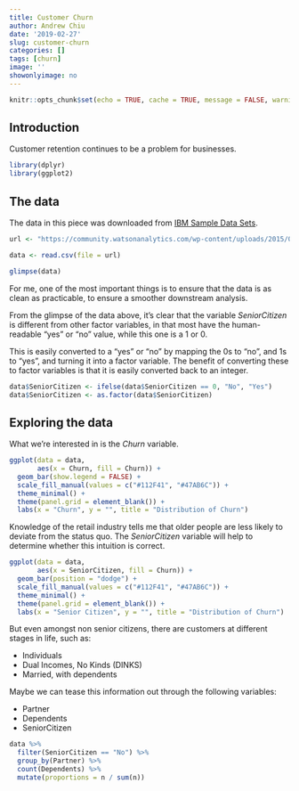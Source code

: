```yaml
---
title: Customer Churn
author: Andrew Chiu
date: '2019-02-27'
slug: customer-churn
categories: []
tags: [churn]
image: ''
showonlyimage: no
---
```


```r
knitr::opts_chunk$set(echo = TRUE, cache = TRUE, message = FALSE, warning = FALSE)
```

## Introduction

Customer retention continues to be a problem for businesses.

```r
library(dplyr)
library(ggplot2)
```


## The data

The data in this piece was downloaded from [IBM Sample Data Sets](https://www.ibm.com/communities/analytics/watson-analytics-blog/guide-to-sample-datasets/).

```r
url <- "https://community.watsonanalytics.com/wp-content/uploads/2015/03/WA_Fn-UseC_-Telco-Customer-Churn.csv?cm_mc_uid=10924880594715512438678&cm_mc_sid_50200000=61751631551243867866&cm_mc_sid_52640000=17392971551243867874"

data <- read.csv(file = url)

glimpse(data)
```

For me, one of the most important things is to ensure that the data is as clean
as practicable, to ensure a smoother downstream analysis.

From the glimpse of the data above, it's clear that the variable *SeniorCitizen*
is different from other factor variables, in that most have the human-readable
"yes" or "no" value, while this one is a 1 or 0.

This is easily converted to a "yes" or "no" by mapping the 0s to "no", 
and 1s to "yes", and turning it into a factor variable. The benefit of 
converting these to factor variables is that it is easily converted back to an
integer.

```r
data$SeniorCitizen <- ifelse(data$SeniorCitizen == 0, "No", "Yes")
data$SeniorCitizen <- as.factor(data$SeniorCitizen)
```

## Exploring the data

What we're interested in is the *Churn* variable.

```r
ggplot(data = data,
       aes(x = Churn, fill = Churn)) +
  geom_bar(show.legend = FALSE) +
  scale_fill_manual(values = c("#112F41", "#47AB6C")) +
  theme_minimal() +
  theme(panel.grid = element_blank()) +
  labs(x = "Churn", y = "", title = "Distribution of Churn")

```

Knowledge of the retail industry tells me that older people are less likely to
deviate from the status quo. The *SeniorCitizen* variable will help to determine
whether this intuition is correct.

```r
ggplot(data = data,
       aes(x = SeniorCitizen, fill = Churn)) +
  geom_bar(position = "dodge") +
  scale_fill_manual(values = c("#112F41", "#47AB6C")) +
  theme_minimal() +
  theme(panel.grid = element_blank()) +
  labs(x = "Senior Citizen", y = "", title = "Distribution of Churn")
```

But even amongst non senior citizens, there are customers at different stages in
life, such as:

* Individuals
* Dual Incomes, No Kinds (DINKS)
* Married, with dependents

Maybe we can tease this information out through the following variables:

* Partner
* Dependents
* SeniorCitizen

```r
data %>%
  filter(SeniorCitizen == "No") %>%
  group_by(Partner) %>%
  count(Dependents) %>%
  mutate(proportions = n / sum(n))
```

